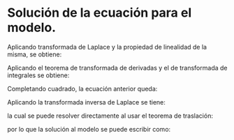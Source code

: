 # Solución de la ecuación para el modelo.

Aplicando transformada de Laplace y la propiedad de linealidad de la misma, se obtiene:
\begin{align}
             &\mathcal{L}\left\{RIC\frac{dh}{dt} + Ih - R\int_{0}^{t} h(\tau) d\tau\right\} = \mathcal{L}\left\{RIq_{in}\right\} \notag\\
  \Rightarrow& RIC\mathcal{L}\left\{\frac{dh}{dt}\right\} + I\mathcal{L}\left\{h\right\} - R\mathcal{L}\left\{\int_{0}^{t} h(\tau) d\tau\right\} = RIq_{in}\mathcal{L}\{1\}
\end{align}

Aplicando el teorema de transformada de derivadas y el de transformada de integrales se obtiene:
\begin{align}
             & RIC\left(sH(s) - H\right) + IH(s) - R\frac{H(s)}{s} = RIq_{in}\frac{1}{s} \notag\\
  \Rightarrow& \left(RIC s + I - R\frac{1}{s}\right)H(s) - RICH = RIq_{in}\frac{1}{s} \notag\\
  \Rightarrow& \left(RIC s + I - R\frac{1}{s}\right)H(s) = RIq_{in}\frac{1}{s} + RICH \notag\\
  \Rightarrow& \left(RIC s^2 + I s - R\right)H(s) = RIq_{in} + RICH s \notag\\
  \Rightarrow& H(s) = \frac{RIq_{in} + RICH s}{RIC s^2 + I s - R} \notag\\ 
  \Rightarrow& H(s) = \frac{(1/C)q_{in} + H s}{s^2 + (1 / RC)s - (1 / IC)}(\#eq:transformed-h)
\end{align}

Completando cuadrado, la ecuación anterior queda:
\begin{align}
  &H(s) = \frac{(1/C)q_{in} + H s}{s^2 + (1 / RC)s - (1 / IC)} \notag\\ 
  \Rightarrow& H(s) = \frac{(1/C)q_{in} + H s}{(s - \frac{1}{2RC})^2 - \frac{1}{IC} - \frac{1}{4(RC)^2}} \notag\\
  \Rightarrow& H(s) = \frac{(1/C)q_{in} + H s}{(s - \frac{1}{2RC})^2 - \frac{(2RC)^2 + IC}{IC(2RC)^2}} \notag\\
  \Rightarrow& H(s) = \frac{(1/C)q_{in}}{(s - \frac{1}{2RC})^2 - \frac{(2RC)^2 + IC}{IC(2RC)^2}} + \frac{H s}{(s - \frac{1}{2RC})^2 - \frac{(2RC)^2 + IC}{IC(2RC)^2}} (\#eq:transformed-h-two)
\end{align}

Aplicando la transformada inversa de Laplace se tiene:
\begin{equation}
  \mathcal{L}^{-1}\left\{H(s)\right\} = q_{in}\sqrt{\frac{IC(2R)^2}{(2RC)^2 + IC}}\mathcal{L}^{-1}\left\{\frac{\sqrt{\frac{(2RC)^2 + IC}{IC(2RC)^2}}}{(s - \frac{1}{2RC})^2 - \frac{(2RC)^2 + IC}{IC(2RC)^2}}\right\} + H\mathcal{L}^{-1}\left\{\frac{s}{(s - \frac{1}{2RC})^2 - \frac{(2RC)^2 + IC}{IC(2RC)^2}}\right\} 
\end{equation}

la cual se puede resolver directamente al usar el teorema de traslación:
\begin{equation}
  \Rightarrow \mathcal{L}^{-1}\{H(s)\} = q_{in}\sqrt{\frac{IC(2R)^2}{(2RC)^2 + IC}}e^{\frac{t}{2RC}}\text{Senh}\left(\sqrt{\frac{IC(2R)^2}{(2RC)^2 + IC}} t\right) + He^{\frac{t}{2RC}}\text{Cosh}\left(\sqrt{\frac{IC(2R)^2}{(2RC)^2 + IC}} t\right) 
\end{equation}

por lo que la solución al modelo se puede escribir como:
\begin{equation}
  h(t) = e^{\frac{t}{2RC}}\left[q_{in}\sqrt{\frac{IC(2R)^2}{(2RC)^2 + IC}}\text{Senh}\left(\sqrt{\frac{IC(2R)^2}{(2RC)^2 + IC}} t\right) + H\text{Cosh}\left(\sqrt{\frac{IC(2R)^2}{(2RC)^2 + IC}} t\right)\right] (\#eq:solution)
\end{equation}

